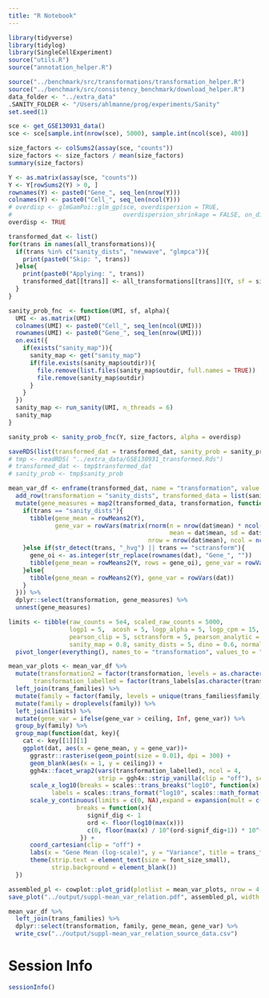 ```yaml
---
title: "R Notebook"
---
```


```r
library(tidyverse)
library(tidylog)
library(SingleCellExperiment)
source("utils.R")
source("annotation_helper.R")

source("../benchmark/src/transformations/transformation_helper.R")
source("../benchmark/src/consistency_benchmark/download_helper.R")
data_folder <- "../extra_data"
.SANITY_FOLDER <- "/Users/ahlmanne/prog/experiments/Sanity"
set.seed(1)
```



```r
sce <- get_GSE130931_data()
sce <- sce[sample.int(nrow(sce), 5000), sample.int(ncol(sce), 400)]

size_factors <- colSums2(assay(sce, "counts"))
size_factors <- size_factors / mean(size_factors)
summary(size_factors)

Y <- as.matrix(assay(sce, "counts"))
Y <- Y[rowSums2(Y) > 0, ]
rownames(Y) <- paste0("Gene_", seq_len(nrow(Y)))
colnames(Y) <- paste0("Cell_", seq_len(ncol(Y)))
# overdisp <- glmGamPoi::glm_gp(sce, overdispersion = TRUE, 
#                               overdispersion_shrinkage = FALSE, on_disk = FALSE)$overdispersions
overdisp <- TRUE
```


```r
transformed_dat <- list()
for(trans in names(all_transformations)){
  if(trans %in% c("sanity_dists", "newwave", "glmpca")){
    print(paste0("Skip: ", trans))
  }else{
    print(paste0("Applying: ", trans))
    transformed_dat[[trans]] <- all_transformations[[trans]](Y, sf = size_factors, alpha = overdisp)
  }
}
```




```r
sanity_prob_fnc  <- function(UMI, sf, alpha){
  UMI <- as.matrix(UMI)
  colnames(UMI) <- paste0("Cell_", seq_len(ncol(UMI)))
  rownames(UMI) <- paste0("Gene_", seq_len(nrow(UMI)))
  on.exit({
    if(exists("sanity_map")){
      sanity_map <- get("sanity_map")
      if(file.exists(sanity_map$outdir)){
        file.remove(list.files(sanity_map$outdir, full.names = TRUE))
        file.remove(sanity_map$outdir)
      }
    }
  })
  sanity_map <- run_sanity(UMI, n_threads = 6)
  sanity_map
}

sanity_prob <- sanity_prob_fnc(Y, size_factors, alpha = overdisp)
```


```r
saveRDS(list(transformed_dat = transformed_dat, sanity_prob = sanity_prob ,raw = Y), "../extra_data/GSE130931_transformed.Rds")
# tmp <- readRDS( "../extra_data/GSE130931_transformed.Rds")
# transformed_dat <- tmp$transformed_dat
# sanity_prob <- tmp$sanity_prob
```


```r
mean_var_df <- enframe(transformed_dat, name = "transformation", value = "transformed_data") %>%
  add_row(transformation = "sanity_dists", transformed_data = list(sanity_prob)) %>%
  mutate(gene_measures = map2(transformed_data, transformation, function(dat, trans){
    if(trans == "sanity_dists"){
      tibble(gene_mean = rowMeans2(Y),
             gene_var = rowVars(matrix(rnorm(n = nrow(dat$mean) * ncol(dat$mean),
                                             mean = dat$mean, sd = dat$sd), 
                                       nrow = nrow(dat$mean), ncol = ncol(dat$mean))))
    }else if(str_detect(trans, "_hvg") || trans == "sctransform"){
      gene_oi <- as.integer(str_replace(rownames(dat), "Gene_", ""))
      tibble(gene_mean = rowMeans2(Y, rows = gene_oi), gene_var = rowVars(dat))
    }else{
      tibble(gene_mean = rowMeans2(Y), gene_var = rowVars(dat))
    }
  })) %>%
  dplyr::select(transformation, gene_measures) %>%
  unnest(gene_measures)
```



```r
limits <- tibble(raw_counts = 5e4, scaled_raw_counts = 5000, 
                 logp1 = 5,  acosh = 5, logp_alpha = 5, logp_cpm = 15, logp1_size_normed = 10, logp1_hvg = 5, logp1_zscore = 5, logp1_hvg_zscore = 5,
                 pearson_clip = 5, sctransform = 5, pearson_analytic = 5, rand_quantile = 5, pearson_clip_hvg = 5, pearson_clip_zscore = 5, pearson_clip_hvg_zscore = 5, pearson = 15,
                 sanity_map = 0.8, sanity_dists = 5, dino = 0.6, normalisr_norm = 40) %>%
  pivot_longer(everything(), names_to = "transformation", values_to = "ceiling")

mean_var_plots <- mean_var_df %>%
  mutate(transformation2 = factor(transformation, levels = as.character(trans_families$transformation)),
       transformation_labelled = factor(trans_labels[as.character(transformation2)], levels = trans_labels[as.character(trans_families$transformation)])) %>% 
  left_join(trans_families) %>%
  mutate(family = factor(family, levels = unique(trans_families$family))) %>%
  mutate(family = droplevels(family)) %>%
  left_join(limits) %>%
  mutate(gene_var = ifelse(gene_var > ceiling, Inf, gene_var)) %>%
  group_by(family) %>%
  group_map(function(dat, key){
    cat <- key[[1]][1]
    ggplot(dat, aes(x = gene_mean, y = gene_var))+ 
      ggrastr::rasterise(geom_point(size = 0.01), dpi = 300) +
      geom_blank(aes(x = 1, y = ceiling)) +
      ggh4x::facet_wrap2(vars(transformation_labelled), ncol = 4, 
                         strip = ggh4x::strip_vanilla(clip = "off"), scales ="free_y", trim_blank = FALSE) +
      scale_x_log10(breaks = scales::trans_breaks("log10", function(x) 10^x),
            labels = scales::trans_format("log10", scales::math_format(10^.x))) +
      scale_y_continuous(limits = c(0, NA),expand = expansion(mult = c(0, 0.05)),
                   breaks = function(x){
                      signif_dig <- 1
                      ord <- floor(log10(max(x)))
                      c(0, floor(max(x) / 10^(ord-signif_dig+1)) * 10^(ord-signif_dig+1))
                    }) +
      coord_cartesian(clip = "off") +
      labs(x = "Gene Mean (log-scale)", y = "Variance", title = trans_families_labels_long[as.character(cat)]) +
      theme(strip.text = element_text(size = font_size_small),
            strip.background = element_blank()) 
  })

assembled_pl <- cowplot::plot_grid(plotlist = mean_var_plots, nrow = 4, align = "v", axis = "l", rel_heights = c(2, 2, 1.2, 1.2))
save_plot("../output/suppl-mean_var_relation.pdf", assembled_pl, width = 150, height = 180, units = "mm", latex_support = TRUE)
```

```r
mean_var_df %>%
  left_join(trans_families) %>%
  dplyr::select(transformation, family, gene_mean, gene_var) %>%
  write_csv("../output/suppl-mean_var_relation_source_data.csv")
```




# Session Info

```r
sessionInfo()
```



